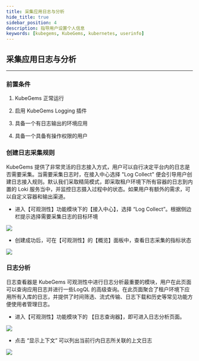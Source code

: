 ```yaml
---
title: 采集应用日志与分析
hide_title: true
sidebar_position: 4
description: 指导用户设置个人信息
keywords: [kubegems, KubeGems, kubernetes, userinfo]
---
```


## 采集应用日志与分析

---

### 前置条件

1. KubeGems 正常运行

2. 启用 KubeGems Logging 插件

3. 具备一个有日志输出的环境应用

4. 具备一个具备有操作权限的用户

### 创建日志采集规则

KubeGems 提供了非常灵活的日志接入方式，用户可以自行决定平台内的日志是否需要采集。当需要采集日志时，在接入中心选择 "Log Collect" 便会引导用户创建日志接入规则。默认我们采取精简模式，即采取租户环境下所有容器的日志到内置的 Loki 服务当中，并监控日志摄入过程中的状态。如果用户有额外的需求，可以自定义容器和输出渠道。

- 进入【可观测性】功能模块下的【接入中心】，选择 “Log Collect”。根据侧边栏提示选择需要采集日志的目标环境

![](./assets/ob-log.jpg)

- 创建成功后，可在【可观测性】的【概览】面板中，查看日志采集的指标状态

![](./assets/ob-log-rate.jpg)

### 日志分析

日志查看器是 KubeGems 可观测性中进行日志分析最重要的模块，用户在此页面可以查询应用日志并进行一些LogQL 的高级查询。在此页面聚合了租户环境下应用所有入库的日志，并提供了时间筛选、流式传输、日志下载和历史等常见功能方便使用者管理日志。

- 进入【可观测性】功能模块下的 【日志查询器】，即可进入日志分析页面。

![](./assets/ob-log-anly.jpg)

- 点击 “显示上下文” 可以列出当前行内日志所关联的上文日志

![](./assets/ob-log-context.jpg)
